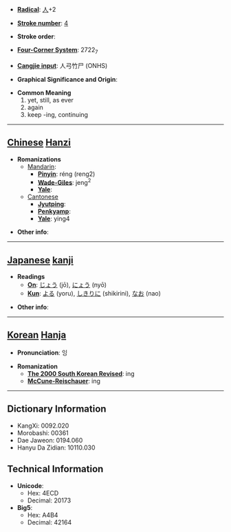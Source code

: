 * '''[[Wiktionary:Chinese radical index| Radical]]''': [[Wiktionary:Chinese radical index 人|人]]+2

* '''[[Wiktionary:Chinese total strokes index|Stroke number]]''': [[Wiktionary:Chinese total strokes index 4|4]]

* '''Stroke order''': 

* '''[[Wiktionary:Chinese four corner index|Four-Corner System]]''': 2722<sub>7</sub>

* '''[[Wiktionary:Chinese Cangjie index|Cangjie input]]''': 人弓竹尸 (ONHS)

* '''Graphical Significance and Origin''': 

* '''Common Meaning'''
*#yet, still, as ever
*# again
*# keep -ing, continuing


----

== [[Chinese]] [[Hanzi]] ==

* '''Romanizations'''
** [[Mandarin]]:
*** '''[[Pinyin]]''': réng (reng2)
*** '''[[Wade-Giles]]''': jeng<sup>2</sup>
*** '''[[Yale]]''': 
**[[Cantonese]]
***'''[[Jyutping]]''':
***'''[[Penkyamp]]''': 
***'''[[Yale]]''': ying4

* '''Other info''': 

----

== [[Japanese]] [[kanji]] ==

* '''Readings'''
** '''[[On]]''': [[じょう]] (jō), [[にょう]] (nyō)
** '''[[Kun]]''': [[よる]] (yoru), [[しきりに]] (shikirini), [[なお]] (nao)

* '''Other info''':  

----

== [[Korean]] [[Hanja]] ==

* '''Pronunciation''': 잉

* '''Romanization'''
** '''[[The 2000 South Korean Revised Romanization|The 2000 South Korean Revised]]''': ing
** '''[[McCune-Reischauer]]''': ing

----

== Dictionary Information ==

* KangXi: 0092.020
* Morobashi: 00361
* Dae Jaweon: 0194.060
* Hanyu Da Zidian: 10110.030

== Technical Information ==

* '''Unicode''':
** Hex: 4ECD
** Decimal: 20173
* '''Big5''':
** Hex: A4B4
** Decimal: 42164
